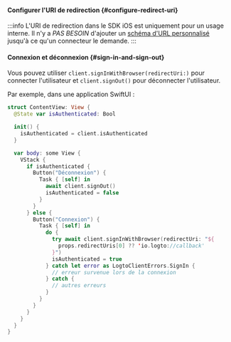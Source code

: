 

<SignInFlowSummary />

#### Configurer l'URI de redirection \{#configure-redirect-uri}

<ConfigureRedirectUri figureSrc={redirectUriFigure} redirectUri="io.logto://callback" />

:::info
L'URI de redirection dans le SDK iOS est uniquement pour un usage interne. Il n'y a _PAS BESOIN_ d'ajouter un [schéma d'URL personnalisé](https://developer.apple.com/documentation/xcode/defining-a-custom-url-scheme-for-your-app) jusqu'à ce qu'un connecteur le demande.
:::

#### Connexion et déconnexion \{#sign-in-and-sign-out}

<SignInNote calling=".signInWithBrowser(redirectUri:)" />

Vous pouvez utiliser `client.signInWithBrowser(redirectUri:)` pour connecter l'utilisateur et `client.signOut()` pour déconnecter l'utilisateur.

Par exemple, dans une application SwiftUI :

```swift title="ContentView.swift"
struct ContentView: View {
  @State var isAuthenticated: Bool

  init() {
    isAuthenticated = client.isAuthenticated
  }

  var body: some View {
    VStack {
      if isAuthenticated {
        Button("Déconnexion") {
          Task { [self] in
            await client.signOut()
            isAuthenticated = false
          }
        }
      } else {
        Button("Connexion") {
          Task { [self] in
            do {
              try await client.signInWithBrowser(redirectUri: "${
                props.redirectUris[0] ?? 'io.logto://callback'
              }")
              isAuthenticated = true
            } catch let error as LogtoClientErrors.SignIn {
              // erreur survenue lors de la connexion
            } catch {
              // autres erreurs
            }
          }
        }
      }
    }
  }
}
```
